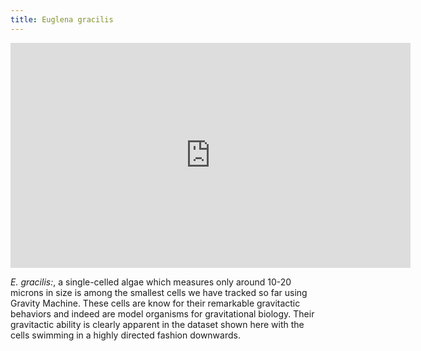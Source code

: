 ```yaml
---
title: Euglena gracilis
---
```


<iframe src="https://player.vimeo.com/video/448185770" width="640" height="360" frameborder="0" allow="autoplay; fullscreen" allowfullscreen></iframe>

*E. gracilis:*, a single-celled algae which measures only around 10-20 microns in size is among the smallest cells we have tracked so far using Gravity Machine. These cells are know for their remarkable gravitactic behaviors and indeed are model organisms for gravitational biology. Their gravitactic ability is clearly apparent in the dataset shown here with the cells swimming in a highly directed fashion downwards. 






